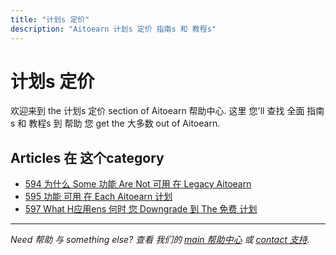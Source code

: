 ```yaml
---
title: "计划s 定价"
description: "Aitoearn 计划s 定价 指南s 和 教程s"
---
```


<UpdatedAt />


# 计划s 定价

欢迎来到 the 计划s 定价 section of Aitoearn 帮助中心. 这里 您'll 查找 全面 指南s 和 教程s 到 帮助 您 get the 大多数 out of Aitoearn.

## Articles 在 这个category

- [594 为什么 Some 功能 Are Not 可用 在 Legacy Aitoearn](594-为什么-some-功能-are-not-可用-在-legacy-aitoearn)
- [595 功能 可用 在 Each Aitoearn 计划](595-功能-可用-在-each-aitoearn-计划)
- [597 What H应用ens 何时 您 Downgrade 到 The 免费 计划](597-what-h应用ens-何时-您-downgrade-到-the-免费-计划)

---

*Need 帮助 与 something else? 查看 我们的 [main 帮助中心](/en/帮助-中心) 或 [contact 支持](mailto:hello@aitoearn.com).*
